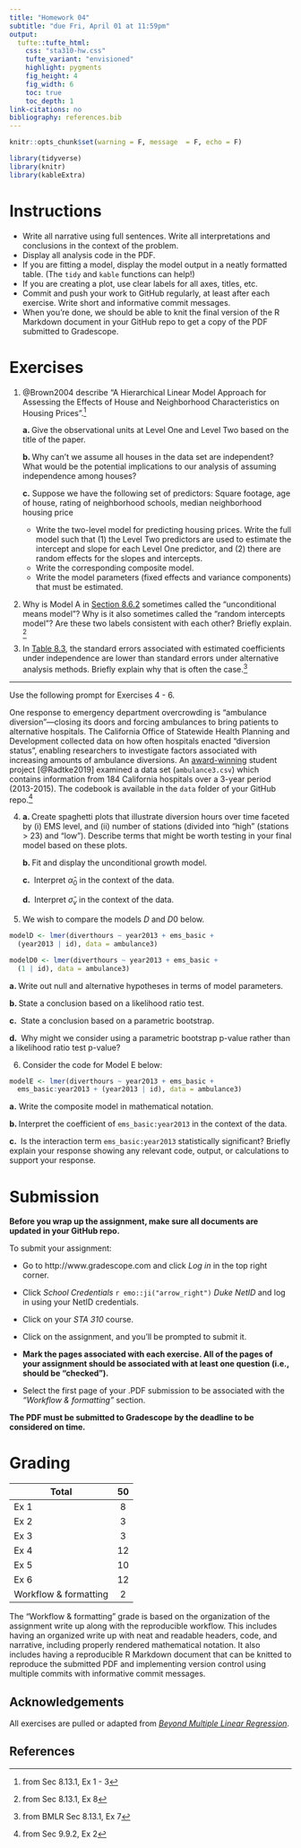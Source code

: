 ```yaml
---
title: "Homework 04"
subtitle: "due Fri, April 01 at 11:59pm"
output: 
  tufte::tufte_html:
    css: "sta310-hw.css"
    tufte_variant: "envisioned"
    highlight: pygments
    fig_height: 4
    fig_width: 6
    toc: true
    toc_depth: 1
link-citations: no
bibliography: references.bib
---
```


```r
knitr::opts_chunk$set(warning = F, message  = F, echo = F)
```

```r
library(tidyverse)
library(knitr)
library(kableExtra)
```

# Instructions 

- Write all narrative using full sentences. Write all interpretations and conclusions in the context of the problem.
- Display all analysis code in the PDF. 
- If you are fitting a model, display the model output in a neatly formatted table. (The `tidy` and `kable` functions can help!) 
- If you are creating a plot, use clear labels for all axes, titles, etc. 
- Commit and push your work to GitHub regularly, at least after each exercise. Write short and informative commit messages.
- When you're done, we should be able to knit the final version of the R Markdown document in your GitHub repo to get a copy of the PDF submitted to Gradescope. 


# Exercises

1. @Brown2004 describe "A Hierarchical Linear Model Approach for Assessing the Effects of House and Neighborhood Characteristics on Housing Prices".^[from Sec 8.13.1, Ex 1 - 3]
    
    **a. ** Give the observational units at Level One and Level Two based on the title of the paper.
    
    **b. ** Why can't we assume all houses in the data set are independent?  What would be the potential implications to our analysis of assuming independence among houses?
    
    **c.** Suppose we have the following set of predictors: Square footage, age of house,  rating of neighborhood schools, median neighborhood housing price
      
      - Write the two-level model for predicting housing prices. Write the full model such that (1) the Level Two predictors are used to estimate the intercept and slope for each Level One predictor, and (2) there are random effects for the slopes and intercepts.
      - Write the corresponding composite model. 
      - Write the model parameters (fixed effects and variance components) that must be estimated. 

2. Why is Model A in [Section 8.6.2](https://bookdown.org/roback/bookdown-BeyondMLR/ch-multilevelintro.html#modela8) sometimes called the "unconditional means model"? Why is it also sometimes called the "random intercepts model"? Are these two labels consistent with each other? Briefly explain. ^[from Sec 8.13.1, Ex 8]

3.  In [Table 8.3](https://bookdown.org/roback/bookdown-BeyondMLR/ch-multilevelintro.html#initialmodel), the standard errors associated with estimated coefficients under independence are lower than standard errors under alternative analysis methods. Briefly explain why that is often the case.^[from BMLR Sec 8.13.1, Ex 7] 

<hr> 

Use the following prompt for Exercises 4 - 6. 

One response to emergency department overcrowding is “ambulance diversion”---closing its doors and forcing ambulances to bring patients to alternative hospitals.  The California Office of Statewide Health Planning and Development collected data on how often hospitals enacted “diversion status”, enabling researchers to investigate factors associated with increasing amounts of ambulance diversions.  An [award-winning](https://www.causeweb.org/usproc/usclap/2019/spring/winners) student project [@Radtke2019] examined a data set (`ambulance3.csv`) which contains information from 184 California hospitals over a 3-year period (2013-2015). The codebook is available in the `data` folder of your GitHub repo.^[from Sec 9.9.2, Ex 2]


4. **a. ** Create spaghetti plots that illustrate diversion hours over time faceted by (i) EMS level, and (ii) number of stations (divided into "high" (stations > 23) and "low"). Describe terms that might be worth testing in your final model based on these plots.

    **b. ** Fit and display the unconditional growth model.
  
    **c. ** Interpret $\hat{\alpha}_0$ in the context of the data.
    
    **d. ** Interpret $\hat{\sigma}_v$ in the context of the data.

5. We wish to compare the models $D$ and $D0$ below. 

```r
modelD <- lmer(diverthours ~ year2013 + ems_basic + 
  (year2013 | id), data = ambulance3)

modelD0 <- lmer(diverthours ~ year2013 + ems_basic + 
  (1 | id), data = ambulance3)
```
    
    
  **a. **Write out null and alternative hypotheses in terms of model parameters.
    
  **b. ** State a conclusion based on a likelihood ratio test.
    
  **c. ** State a conclusion based on a parametric bootstrap.
    
  **d. ** Why might we consider using a parametric bootstrap p-value rather than a likelihood ratio test p-value?


6. Consider the code for Model E below: 
  
```r
modelE <- lmer(diverthours ~ year2013 + ems_basic +
  ems_basic:year2013 + (year2013 | id), data = ambulance3)
```


  **a.**  Write the composite model in mathematical notation. 
    
  **b. ** Interpret the coefficient of `ems_basic:year2013` in the context of the data. 
  
  **c. ** Is the interaction term `ems_basic:year2013` statistically significant?  Briefly explain your response showing any relevant code, output, or calculations to support your response. 



# Submission

**Before you wrap up the assignment, make sure all documents are updated in your GitHub repo.**

To submit your assignment: 

- Go to http://www.gradescope.com and click *Log in* in the top right corner. 

- Click *School Credentials* `r emo::ji("arrow_right")` *Duke NetID* and log in using your NetID credentials.

- Click on your *STA 310* course. 

- Click on the assignment, and you'll be prompted to submit it.

- **Mark the pages associated with each exercise. All of the pages of your assignment should be associated with at least one question (i.e., should be "checked"). **

- Select the first page of your .PDF submission to be associated with the *"Workflow & formatting"* section.

**The PDF must be submitted to Gradescope by the deadline to be considered on time.**


# Grading

| **Total** | **50** |
|-------------------------------------------------------------|:--:|
| Ex 1 | 8 |
| Ex 2 | 3 |
| Ex 3 | 3 |
| Ex 4 | 12 | 
| Ex 5 | 10 |
| Ex 6 | 12 |
| Workflow & formatting | 2 |

The "Workflow & formatting" grade is based on the organization of the assignment write up along with the reproducible workflow. This includes having an organized write up with neat and readable headers, code, and narrative, including properly rendered mathematical notation. It also includes having a reproducible R Markdown document that can be knitted to reproduce the submitted PDF and implementing version control using multiple commits with informative commit messages.

## Acknowledgements

All exercises are pulled or adapted from [*Beyond Multiple Linear Regression*](https://bookdown.org/roback/bookdown-BeyondMLR/).


## References
